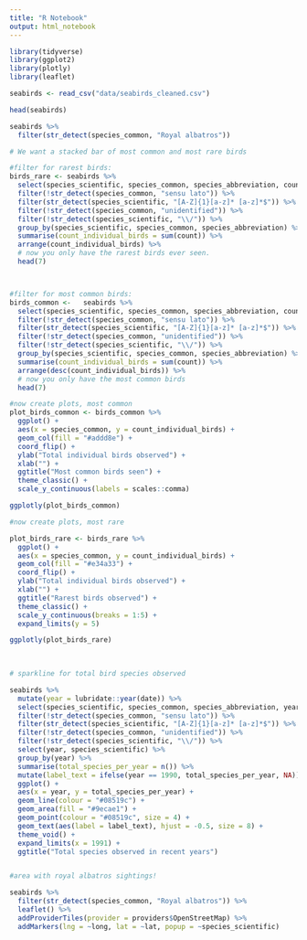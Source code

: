 ```yaml
---
title: "R Notebook"
output: html_notebook
---
```


```r
library(tidyverse)
library(ggplot2)
library(plotly)
library(leaflet)

seabirds <- read_csv("data/seabirds_cleaned.csv")
```
```r
head(seabirds)

seabirds %>% 
  filter(str_detect(species_common, "Royal albatros"))
```
```r
# We want a stacked bar of most common and most rare birds

#filter for rarest birds:
birds_rare <- seabirds %>% 
  select(species_scientific, species_common, species_abbreviation, count) %>%
  filter(!str_detect(species_common, "sensu lato")) %>% 
  filter(str_detect(species_scientific, "[A-Z]{1}[a-z]* [a-z]*$")) %>% 
  filter(!str_detect(species_common, "unidentified")) %>% 
  filter(!str_detect(species_scientific, "\\/")) %>% 
  group_by(species_scientific, species_common, species_abbreviation) %>% 
  summarise(count_individual_birds = sum(count)) %>% 
  arrange(count_individual_birds) %>% 
  # now you only have the rarest birds ever seen.
  head(7)



#filter for most common birds:
birds_common <-   seabirds %>% 
  select(species_scientific, species_common, species_abbreviation, count) %>%
  filter(!str_detect(species_common, "sensu lato")) %>% 
  filter(str_detect(species_scientific, "[A-Z]{1}[a-z]* [a-z]*$")) %>% 
  filter(!str_detect(species_common, "unidentified")) %>% 
  filter(!str_detect(species_scientific, "\\/")) %>% 
  group_by(species_scientific, species_common, species_abbreviation) %>% 
  summarise(count_individual_birds = sum(count)) %>% 
  arrange(desc(count_individual_birds)) %>% 
  # now you only have the most common birds
  head(7)

#now create plots, most common
plot_birds_common <- birds_common %>% 
  ggplot() +
  aes(x = species_common, y = count_individual_birds) +
  geom_col(fill = "#addd8e") +
  coord_flip() +
  ylab("Total individual birds observed") +
  xlab("") +
  ggtitle("Most common birds seen") +
  theme_classic() +
  scale_y_continuous(labels = scales::comma)

ggplotly(plot_birds_common)

#now create plots, most rare

plot_birds_rare <- birds_rare %>% 
  ggplot() +
  aes(x = species_common, y = count_individual_birds) +
  geom_col(fill = "#e34a33") +
  coord_flip() +
  ylab("Total individual birds observed") +
  xlab("") +
  ggtitle("Rarest birds observed") +
  theme_classic() +
  scale_y_continuous(breaks = 1:5) +
  expand_limits(y = 5)

ggplotly(plot_birds_rare)
  
 
```

```r
# sparkline for total bird species observed

seabirds %>% 
  mutate(year = lubridate::year(date)) %>% 
  select(species_scientific, species_common, species_abbreviation, year) %>% 
  filter(!str_detect(species_common, "sensu lato")) %>% 
  filter(str_detect(species_scientific, "[A-Z]{1}[a-z]* [a-z]*$")) %>% 
  filter(!str_detect(species_common, "unidentified")) %>% 
  filter(!str_detect(species_scientific, "\\/")) %>% 
  select(year, species_scientific) %>% 
  group_by(year) %>% 
  summarise(total_species_per_year = n()) %>% 
  mutate(label_text = ifelse(year == 1990, total_species_per_year, NA)) %>% 
  ggplot() +
  aes(x = year, y = total_species_per_year) +
  geom_line(colour = "#08519c") +
  geom_area(fill = "#9ecae1") +
  geom_point(colour = "#08519c", size = 4) +
  geom_text(aes(label = label_text), hjust = -0.5, size = 8) +
  theme_void() +
  expand_limits(x = 1991) +
  ggtitle("Total species observed in recent years")



```
```r
#area with royal albatros sightings!

seabirds %>% 
  filter(str_detect(species_common, "Royal albatros")) %>% 
  leaflet() %>% 
  addProviderTiles(provider = providers$OpenStreetMap) %>% 
  addMarkers(lng = ~long, lat = ~lat, popup = ~species_scientific)
  


```

